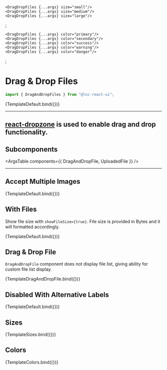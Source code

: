 
<Meta title="Inputs/Drag & Drop Files" component={DragDropFiles} />



    <DragDropFiles {...args} size="small"/>
    <DragDropFiles {...args} size="medium"/>
    <DragDropFiles {...args} size="large"/>
</div>;


    <DragDropFiles {...args} color="primary"/>
    <DragDropFiles {...args} color="secondary"/>
    <DragDropFiles {...args} color="success"/>
    <DragDropFiles {...args} color="warning"/>
    <DragDropFiles {...args} color="danger"/>
</div>;


# Drag & Drop Files
```jsx
import { DragAndDropFiles } from "@lnc-react-ui";
```

<Canvas withSource="open">
  <Story name="Default">{TemplateDefault.bind({})}</Story>
</Canvas>

<ArgsTable story="Default" />

---

## [react-dropzone](https://react-dropzone.js.org/) is used to enable drag and drop functionality.


## Subcomponents

<ArgsTable components={{ DragAndDropFile, UploadedFile }} />

---

## Accept Multiple Images

<Canvas withSource="open">
  <Story
    name="Accept Images"
    args={{
      multiple: true,
      accept: { "image/jpeg": [], "image/jpg": [], "image/png": [".png"] },
    }}
  >
    {TemplateDefault.bind({})}
  </Story>
</Canvas>

## With Files
  Show file size with `showFileSize={true}`. File size is provided in Bytes and it will formatted accordingly. 

<Canvas withSource="open">
  <Story
    name="With Files"
    args={{
      showFileSize: true,
      files: [
        { name: "File 1", size: 20000000 },
        { name: "File 2", size: 1500 },
      ],
    }}
  >
    {TemplateDefault.bind({})}
  </Story>
</Canvas>

## Drag & Drop File

`DragAndDropFile` component does not display file list, giving ability for custom file list display.

<Canvas withSource="open">
  <Story name="Drag and Drop File">{TemplateDragAndDropFile.bind({})}</Story>
</Canvas>

<ArgsTable story="Drag and Drop File" />

## Disabled With Alternative Labels

<Canvas>
  <Story
    name="Disabled With Alternative Labels"
    args={{
      disabled: true,
      selectFileText: "FILE",
      dndFileText: "This is the place where you should drag and drop your file",
    }}
  >
    {TemplateDefault.bind({})}
  </Story>
</Canvas>

## Sizes

<Canvas>
  <Story
    name="Sizes"
  >
    {TemplateSizes.bind({})}
  </Story>
</Canvas>

## Colors

<Canvas>
  <Story
    name="Colors"
  >
    {TemplateColors.bind({})}
  </Story>
</Canvas>